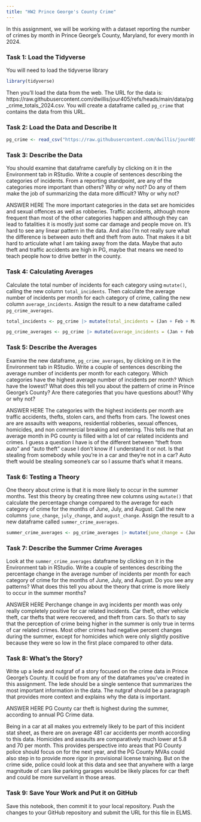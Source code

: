 ```yaml
---
title: "HW2 Prince George's County Crime"
---
```


In this assignment, we will be working with a dataset reporting the number of crimes by month in Prince George's County, Maryland, for every month in 2024. 

### Task 1: Load the Tidyverse

You will need to load the tidyverse library

```r
library(tidyverse)
```

Then you'll load the data from the web. The URL for the data is: https://raw.githubusercontent.com/dwillis/jour405/refs/heads/main/data/pg_crime_totals_2024.csv. You will create a dataframe called `pg_crime` that contains the data from this URL.

### Task 2: Load the Data and Describe It

```r
pg_crime <- read_csv("https://raw.githubusercontent.com/dwillis/jour405/refs/heads/main/data/pg_crime_totals_2024.csv")
```
### Task 3: Describe the Data

You should examine that dataframe carefully by clicking on it in the Environment tab in RStudio. Write a couple of sentences describing the categories of incidents. From a reporting standpoint, are any of the categories more important than others? Why or why not? Do any of them make the job of summarizing the data more difficult? Why or why not?

ANSWER HERE
The more important categories in the data set are homicides and sexual offences as well as robberies. Traffic accidents, although more frequent than most of the other categories happen and although they can lead to fatalities it is mostly just some car damage and people move on. It's hard to see any linear pattern in the data. And also I'm not really sure what the difference is between auto theft and theft from auto. That makes it a bit hard to articulate what I am taking away from the data. Maybe that auto theft and traffic accidents are high in PG, maybe that means we need to teach people how to drive better in the county.

### Task 4: Calculating Averages

Calculate the total number of incidents for each category using `mutate()`, calling the new column `total_incidents`. Then calculate the average number of incidents per month for each category of crime, calling the new column `average_incidents`. Assign the result to a new dataframe called `pg_crime_averages`.

```r
total_incidents <- pg_crime |> mutate(total_incidents = (Jan + Feb + Mar + Apr + May + Jun + Jul + Aug + Sep + Oct + Nov + Dec))

pg_crime_averages <- pg_crime |> mutate(average_incidents = (Jan + Feb + Mar + Apr + May + Jun + Jul + Aug + Sep + Oct + Nov + Dec)/12)
```

### Task 5: Describe the Averages

Examine the new dataframe, `pg_crime_averages`, by clicking on it in the Environment tab in RStudio. Write a couple of sentences describing the average number of incidents per month for each category. Which categories have the highest average number of incidents per month? Which have the lowest? What does this tell you about the pattern of crime in Prince George's County? Are there categories that you have questions about? Why or why not?

ANSWER HERE
The categories with the highest incidents per month are traffic accidents, thefts, stolen cars, and thefts from cars. The lowest ones are are assaults with weapons, residential robberies, sexual offences, homicides, and non commercial breaking and entering. This tells me that an average month in PG county is filled with a lot of car related incidents and crimes. I guess a question I have is of the different between "theft from auto" and "auto theft" cause I don't know if I understand it or not. Is that stealing from somebody while you're in a car and they're not in a car? Auto theft would be stealing someone's car so I assume that's what it means.

### Task 6: Testing a Theory

One theory about crime is that it is more likely to occur in the summer months. Test this theory by creating three new columns using `mutate()` that calculate the percentage change compared to the average for each category of crime for the months of June, July, and August. Call the new columns `june_change`, `july_change`, and `august_change`. Assign the result to a new dataframe called `summer_crime_averages`.

```r
summer_crime_averages <- pg_crime_averages |> mutate(june_change = (Jun-average_incidents), july_change = (Jul-average_incidents), august_change = Aug - (average_incidents))
```

### Task 7: Describe the Summer Crime Averages

Look at the `summer_crime_averages` dataframe by clicking on it in the Environment tab in RStudio. Write a couple of sentences describing the percentage change in the average number of incidents per month for each category of crime for the months of June, July, and August. Do you see any patterns? What does this tell you about the theory that crime is more likely to occur in the summer months?

ANSWER HERE
Perchange change in avg incidents per month was only really completely positive for car related incidents. Car theft, other vehicle theft, car thefts that were recovered, and theft from cars. So that's to say that the perception of crime being higher in the summer is only true in terms of car related crimes. Most other crimes had negative percent changes during the summer, except for homicides which were only slightly positive because they were so low in the first place compared to other data. 

### Task 8: What's the Story?

Write up a lede and nutgraf of a story focused on the crime data in Prince George's County. It could be from any of the dataframes you've created in this assignment. The lede should be a single sentence that summarizes the most important information in the data. The nutgraf should be a paragraph that provides more context and explains why the data is important.

ANSWER HERE
PG County car theft is highest during the summer, according to annual PG Crime data.

Being in a car at all makes you extremely likely to be part of this incident stat sheet, as there are on average 481 car accidents per month according to this data. Homicides and assaults are comparatively much lower at 5.8 and 70 per month. This provides perspective into areas that PG County police should focus on for the next year, and the PG County MVAs could also step in to provide more rigor in provisional license training. But on the crime side, police could look at this data and see that anywhere with a large magnitude of cars like parking garages would be likely places for car theft and could be more surveilant in those areas.

### Task 9: Save Your Work and Put it on GitHub

Save this notebook, then commit it to your local repository. Push the changes to your GitHub repository and submit the URL for this file in ELMS.
